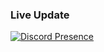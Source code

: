 ### Live Update

[![Discord Presence](https://lanyard.cnrad.dev/api/451669359866413076)](https://discord.com/users/451669359866413076)
